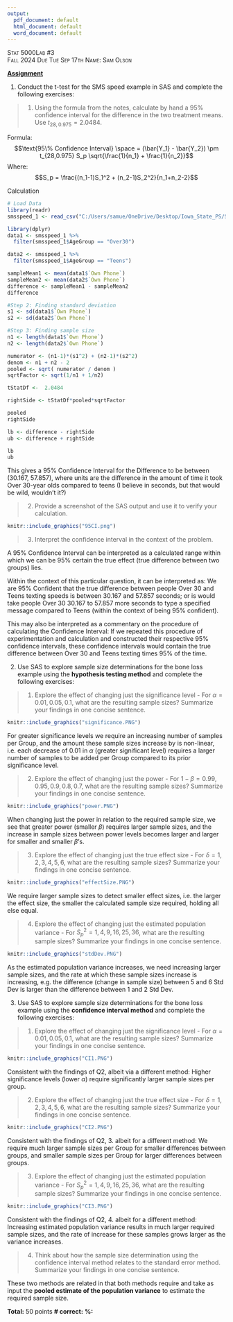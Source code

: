 ```yaml
---
output:
  pdf_document: default
  html_document: default
  word_document: default
---
```

[Stat 5000]{.smallcaps}[Lab #3]{.smallcaps}\
[Fall 2024]{.smallcaps} [Due Tue Sep 17th]{.smallcaps}
[Name: Sam Olson]{.smallcaps} \

**[Assignment]{.underline}**

1. Conduct the t-test for the SMS speed example in SAS and complete the following exercises:

> 1. Using the formula from the notes, calculate by hand a 95% confidence interval for the difference in the two treatment means. Use $t_{28,0.975}=2.0484$.

Formula: 
$$\text{95\% Confidence Interval} \space = (\bar{Y_1} - \bar{Y_2}) \pm t_{28,0.975} S_p \sqrt{\frac{1}{n_1} + \frac{1}{n_2}}$$
Where: 
$$S_p = \frac{(n_1-1)S_1^2 + (n_2-1)S_2^2}{n_1+n_2-2}$$

Calculation
```r
# Load Data 
library(readr)
smsspeed_1 <- read_csv("C:/Users/samue/OneDrive/Desktop/Iowa_State_PS/STAT 5000/Labs/Lab 3/smsspeed-1.csv")
```

```r
library(dplyr)
data1 <- smsspeed_1 %>% 
  filter(smsspeed_1$AgeGroup == "Over30")

data2 <- smsspeed_1 %>% 
  filter(smsspeed_1$AgeGroup == "Teens")

sampleMean1 <- mean(data1$`Own Phone`)
sampleMean2 <- mean(data2$`Own Phone`)
difference <- sampleMean1 - sampleMean2 
difference
```

```r
#Step 2: Finding standard deviation 
s1 <- sd(data1$`Own Phone`)
s2 <- sd(data2$`Own Phone`)

#Step 3: Finding sample size 
n1 <- length(data1$`Own Phone`)
n2 <- length(data2$`Own Phone`)

numerator <- (n1-1)*(s1^2) + (n2-1)*(s2^2)
denom <- n1 + n2 - 2
pooled <- sqrt( numerator / denom )  
sqrtFactor <- sqrt(1/n1 + 1/n2)

tStatDf <-  2.0484

rightSide <- tStatDf*pooled*sqrtFactor 

pooled
rightSide 
```

```r
lb <- difference - rightSide
ub <- difference + rightSide

lb
ub
```
This gives a 95% Confidence Interval for the Difference to be between (30.167, 57.857), where units are the difference in the amount of time it took Over 30-year olds compared to teens (I believe in seconds, but that would be wild, wouldn't it?)

\newpage

> 2.  Provide a screenshot of the SAS output and use it to verify your calculation.

```r
knitr::include_graphics("95CI.png")
```

\newpage 

> 3.  Interpret the confidence interval in the context of the problem.

A 95% Confidence Interval can be interpreted as a calculated range within which we can be 95% certain the true effect (true difference between two groups) lies. 

Within the context of this particular question, it can be interpreted as: We are 95% Confident that the true difference between people Over 30 and Teens texting speeds is between 30.167 and 57.857 seconds; or is would take people Over 30 30.167 to 57.857 more seconds to type a specified message compared to Teens (within the context of being 95% confident). 

This may also be interpreted as a commentary on the procedure of calculating the Confidence Interval: If we repeated this procedure of experimentation and calculation and constructed their respective 95% confidence intervals, these confidence intervals would contain the true difference between Over 30 and Teens texting times 95% of the time. 

\newpage

2.  Use SAS to explore sample size determinations for the bone loss example using the **hypothesis testing method** and complete the following exercises:

> 1.  Explore the effect of changing just the significance level - For $\alpha = 0.01, 0.05, 0.1$, what are the resulting sample sizes? Summarize your findings in one concise sentence.

```r
knitr::include_graphics("significance.PNG")
```

For greater significance levels we require an increasing number of samples per Group, and the amount these sample sizes increase by is non-linear, i.e. each decrease of $0.01$ in $\alpha$ (greater significant level) requires a larger number of samples to be added per Group compared to its prior significance level. 

\newpage

> 2.  Explore the effect of changing just the power - For $1-\beta = 0.99, 0.95, 0.9, 0.8, 0.7$, what are the resulting sample sizes? Summarize your findings in one concise sentence.

```r
knitr::include_graphics("power.PNG")
```

When changing just the power in relation to the required sample size, we see that greater power (smaller $\beta$) requires larger sample sizes, and the increase in sample sizes between power levels becomes larger and larger for smaller and smaller $\beta$'s. 

\newpage

> 3.  Explore the effect of changing just the true effect size - For $\delta = 1, 2, 3, 4, 5, 6$, what are the resulting sample sizes? Summarize your findings in one concise sentence.

```r
knitr::include_graphics("effectSize.PNG")
```

We require larger sample sizes to detect smaller effect sizes, i.e. the larger the effect size, the smaller the calculated sample size required, holding all else equal. 

\newpage

> 4.  Explore the effect of changing just the estimated population variance - For $S_p^2 = 1, 4, 9, 16, 25, 36$, what are the resulting sample sizes? Summarize your findings in one concise sentence.

```r
knitr::include_graphics("stdDev.PNG")
```

As the estimated population variance increases, we need increasing larger sample sizes, and the rate at which these sample sizes increase is increasing, e.g. the difference (change in sample size) between 5 and 6 Std Dev is larger than the difference between 1 and 2 Std Dev. 


\newpage


3.  Use SAS to explore sample size determinations for the bone loss example using the **confidence interval method** and complete the following exercises:

> 1.  Explore the effect of changing just the significance level - For $\alpha = 0.01, 0.05, 0.1$, what are the resulting sample sizes? Summarize your findings in one concise sentence.

```r
knitr::include_graphics("CI1.PNG")
```

Consistent with the findings of Q2, albeit via a different method: Higher significance levels (lower $\alpha$) require significantly larger sample sizes per group. 


\newpage


> 2.  Explore the effect of changing just the true effect size - For $\delta = 1, 2, 3, 4, 5, 6$, what are the resulting sample sizes? Summarize your findings in one concise sentence.

```r
knitr::include_graphics("CI2.PNG")
```
Consistent with the findings of Q2, 3. albeit for a different method: We require much larger sample sizes per Group for smaller differences between groups, and smaller sample sizes per Group for larger differences between groups. 

\newpage

> 3.  Explore the effect of changing just the estimated population variance - For $S_p^2 = 1, 4, 9, 16, 25, 36$, what are the resulting sample sizes? Summarize your findings in one concise sentence.

```r
knitr::include_graphics("CI3.PNG")
```

Consistent with the findings of Q2, 4. albeit for a different method: Increasing estimated population variance results in much larger required sample sizes, and the rate of increase for these samples grows larger as the variance increases. 

\newpage

> 4. Think about how the sample size determination using the confidence interval method relates to the standard error method. Summarize your findings in one concise sentence.

These two methods are related in that both methods require and take as input the **pooled estimate of the population variance** to estimate the required sample size. 

**Total:** 50 points **\# correct:** **%:**
